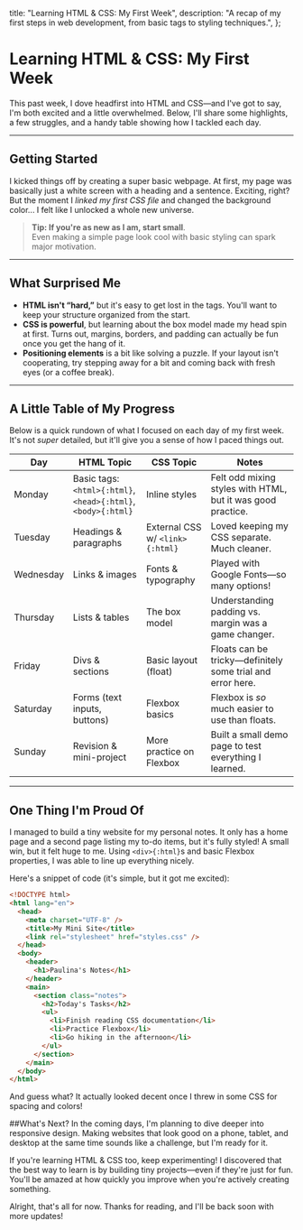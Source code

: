 
  title: "Learning HTML & CSS: My First Week",
  description:
    "A recap of my first steps in web development, from basic tags to styling techniques.",
};

# Learning HTML & CSS: My First Week

<PublicationDate date="2025-01-16T00:00:00Z" />

This past week, I dove headfirst into HTML and CSS—and I've got to say, I'm both excited and a little overwhelmed. Below, I'll share some highlights, a few struggles, and a handy table showing how I tackled each day.

---

## Getting Started

I kicked things off by creating a super basic webpage. At first, my page was basically just a white screen with a heading and a sentence. Exciting, right? But the moment I _linked my first CSS file_ and changed the background color... I felt like I unlocked a whole new universe.

> **Tip: If you're as new as I am, start small**.\
> Even making a simple page look cool with basic styling can spark major motivation.

---

## What Surprised Me

- **HTML isn't “hard,”** but it's easy to get lost in the tags. You'll want to keep your structure organized from the start.
- **CSS is powerful**, but learning about the box model made my head spin at first. Turns out, margins, borders, and padding can actually be fun once you get the hang of it.
- **Positioning elements** is a bit like solving a puzzle. If your layout isn't cooperating, try stepping away for a bit and coming back with fresh eyes (or a coffee break).

---

## A Little Table of My Progress

Below is a quick rundown of what I focused on each day of my first week. It's not _super_ detailed, but it'll give you a sense of how I paced things out.

| Day       | HTML Topic                                                    | CSS Topic                       | Notes                                                       |
| --------- | ------------------------------------------------------------- | ------------------------------- | ----------------------------------------------------------- |
| Monday    | Basic tags: `<html>{:html}`, `<head>{:html}`, `<body>{:html}` | Inline styles                   | Felt odd mixing styles with HTML, but it was good practice. |
| Tuesday   | Headings & paragraphs                                         | External CSS w/ `<link>{:html}` | Loved keeping my CSS separate. Much cleaner.                |
| Wednesday | Links & images                                                | Fonts & typography              | Played with Google Fonts—so many options!                   |
| Thursday  | Lists & tables                                                | The box model                   | Understanding padding vs. margin was a game changer.        |
| Friday    | Divs & sections                                               | Basic layout (float)            | Floats can be tricky—definitely some trial and error here.  |
| Saturday  | Forms (text inputs, buttons)                                  | Flexbox basics                  | Flexbox is _so_ much easier to use than floats.             |
| Sunday    | Revision & mini-project                                       | More practice on Flexbox        | Built a small demo page to test everything I learned.       |

---

## One Thing I'm Proud Of

I managed to build a tiny website for my personal notes. It only has a home page and a second page listing my to-do items, but it's fully styled! A small win, but it felt huge to me. Using `<div>{:html}`s and basic Flexbox properties, I was able to line up everything nicely.

Here's a snippet of code (it's simple, but it got me excited):

```html
<!DOCTYPE html>
<html lang="en">
  <head>
    <meta charset="UTF-8" />
    <title>My Mini Site</title>
    <link rel="stylesheet" href="styles.css" />
  </head>
  <body>
    <header>
      <h1>Paulina's Notes</h1>
    </header>
    <main>
      <section class="notes">
        <h2>Today's Tasks</h2>
        <ul>
          <li>Finish reading CSS documentation</li>
          <li>Practice Flexbox</li>
          <li>Go hiking in the afternoon</li>
        </ul>
      </section>
    </main>
  </body>
</html>
```

And guess what? It actually looked decent once I threw in some CSS for spacing and colors!

##What's Next?
In the coming days, I'm planning to dive deeper into responsive design. Making websites that look good on a phone, tablet, and desktop at the same time sounds like a challenge, but I'm ready for it.

If you're learning HTML & CSS too, keep experimenting! I discovered that the best way to learn is by building tiny projects—even if they're just for fun. You'll be amazed at how quickly you improve when you're actively creating something.

Alright, that's all for now. Thanks for reading, and I'll be back soon with more updates!
